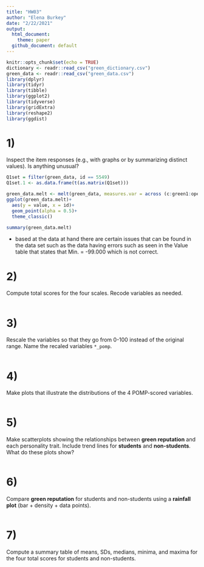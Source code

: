 ```yaml
---
title: "HW03"
author: "Elena Burkey"
date: "2/22/2021"
output: 
  html_document:
    theme: paper
  github_document: default
---
```




```R
knitr::opts_chunk$set(echo = TRUE)
dictionary <- readr::read_csv("green_dictionary.csv")
green_data <- readr::read_csv("green_data.csv")
library(dplyr)
library(tidyr)
library(tibble)
library(ggplot2)
library(tidyverse)
library(gridExtra)
library(reshape2)
library(ggdist)
```

# 1)
Inspect the item responses (e.g., with graphs or by summarizing distinct values).     Is anything unusual?


```R
Q1set = filter(green_data, id == 5549)
Q1set.1 <- as.data.frame(t(as.matrix(Q1set)))
```

```R
green_data.melt <- melt(green_data, measures.var = across (c:green1:open10))
ggplot(green_data.melt)+
  aes(y = value, x = id)+
  geom_point(alpha = 0.5)+
  theme_classic()
```
```R
summary(green_data.melt)
```
- based at the data at hand there are certain issues that can be found in the data set such as the data having errors such as seen in the Value table that states that Min. = -99.000 which is not correct.  


# 2)
Compute total scores for the four scales. 
     Recode variables as needed.
     
     
```R

```     

# 3) 
Rescale the variables so that they go from 0-100 instead of the original range.
     Name the recaled variables `*_pomp`.
```R

```     

# 4)
Make plots that illustrate the distributions of the 4 POMP-scored variables.
```R

```
# 5)
Make scatterplots showing the relationships between **green reputation** and each personality trait.
     Include trend lines for **students** and **non-students**.
     What do these plots show?
```R

```

# 6)
Compare **green reputation** for students and non-students using a **rainfall plot** (bar + density + data points).
```R

```

# 7)
Compute a summary table of means, SDs, medians, minima, and maxima for the four total scores for students and non-students.
```R

```
